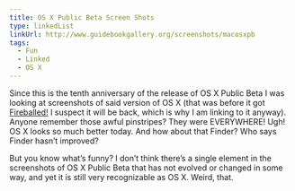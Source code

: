 ```yaml
---
title: OS X Public Beta Screen Shots
type: linkedList
linkUrl: http://www.guidebookgallery.org/screenshots/macosxpb
tags:
  - Fun
  - Linked
  - OS X
---
```


Since this is the tenth anniversary of the release of OS X Public Beta I was looking at screenshots of said version of OS X (that was before it got [Fireballed!](http://daringfireball.net/linked/2010/09/13/mac-os-x-public-beta) I suspect it will be back, which is why I am linking to it anyway). Anyone remember those awful pinstripes? They were EVERYWHERE! Ugh! OS X looks so much better today. And how about that Finder? Who says Finder hasn’t improved?

But you know what’s funny? I don’t think there’s a single element in the screenshots of OS X Public Beta that has not evolved or changed in some way, and yet it is still very recognizable as OS X. Weird, that.
